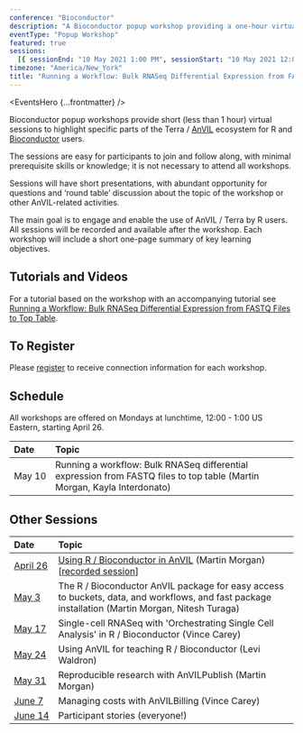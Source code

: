 ```yaml
---
conference: "Bioconductor"
description: "A Bioconductor popup workshop providing a one-hour virtual session to highlight specific parts of the Terra / AnVIL ecosystem for R and Bioconductor users."
eventType: "Popup Workshop"
featured: true
sessions:
  [{ sessionEnd: "10 May 2021 1:00 PM", sessionStart: "10 May 2021 12:00 PM" }]
timezone: "America/New_York"
title: "Running a Workflow: Bulk RNASeq Differential Expression from FASTQ Files to Top Table"
---
```


<EventsHero {...frontmatter} />

Bioconductor popup workshops provide short (less than 1 hour) virtual sessions to highlight specific parts of the Terra / [AnVIL][1] ecosystem for R and [Bioconductor][2] users.

The sessions are easy for participants to join and follow along, with minimal prerequisite skills or knowledge; it is not necessary to attend all workshops.

Sessions will have short presentations, with abundant opportunity for questions and ‘round table’ discussion about the topic of the workshop or other AnVIL-related activities.

The main goal is to engage and enable the use of AnVIL / Terra by R users. All sessions will be recorded and available after the workshop. Each workshop will include a short one-page summary of key learning objectives.

## Tutorials and Videos

For a tutorial based on the workshop with an accompanying tutorial see [Running a Workflow: Bulk RNASeq Differential Expression from FASTQ Files to Top Table](/learn/data-analysts/running-a-workflow).

## To Register

Please [register][3] to receive connection information for each workshop.

## Schedule

All workshops are offered on Mondays at lunchtime, 12:00 - 1:00 US Eastern, starting April 26.

| Date                | Topic                                                                                                                    |
| :------------------ | :----------------------------------------------------------------------------------------------------------------------- |
| <nobr>May 10</nobr> | Running a workflow: Bulk RNASeq differential expression from FASTQ files to top table (Martin Morgan, Kayla Interdonato) |

## Other Sessions

| Date                       | Topic                                                                                                                                            |
| :------------------------- | :----------------------------------------------------------------------------------------------------------------------------------------------- |
| <nobr>[April 26][6]</nobr> | [Using R / Bioconductor in AnVIL][4] (Martin Morgan) [[recorded session][5]]                                                                     |
| <nobr>[May 3][7]</nobr>    | The R / Bioconductor AnVIL package for easy access to buckets, data, and workflows, and fast package installation (Martin Morgan, Nitesh Turaga) |
| <nobr>[May 17][8]</nobr>   | Single-cell RNASeq with 'Orchestrating Single Cell Analysis' in R / Bioconductor (Vince Carey)                                                   |
| <nobr>[May 24][9]</nobr>   | Using AnVIL for teaching R / Bioconductor (Levi Waldron)                                                                                         |
| <nobr>[May 31][10]</nobr>  | Reproducible research with AnVILPublish (Martin Morgan)                                                                                          |
| <nobr>[June 7][11]</nobr>  | Managing costs with AnVILBilling (Vince Carey)                                                                                                   |
| <nobr>[June 14][12]</nobr> | Participant stories (everyone!)                                                                                                                  |

[1]: /
[2]: https://bioconductor.org/
[3]: https://docs.google.com/forms/d/e/1FAIpQLSeHwGfafpqKrOuEjySF8-DW6UrKWkN5N24GYwQVpiDhYw48DA/viewform
[4]: https://docs.google.com/document/d/18aNzWpt55I-dni9l0IZTB2G3oDOU4X07PyKGXFGyb40/edit
[5]: https://www.youtube.com/watch?v=8Ccj__2GqJ4
[6]: /events/bioconductor-popup-workshops-20210426
[7]: /events/bioconductor-popup-workshops-20210503
[8]: /events/bioconductor-popup-workshops-20210517
[9]: /events/bioconductor-popup-workshops-20210524
[10]: /events/bioconductor-popup-workshops-20210531
[11]: /events/bioconductor-popup-workshops-20210607
[12]: /events/bioconductor-popup-workshops-20210614
